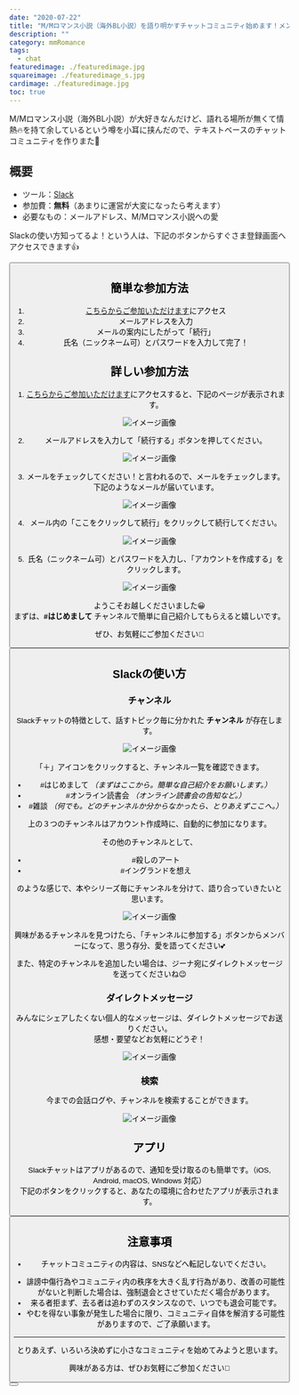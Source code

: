 ```yaml
---
date: "2020-07-22"
title: "M/Mロマンス小説（海外BL小説）を語り明かすチャットコミュニティ始めます！メンバー募集"
description: ""
category: mmRomance
tags:
  - chat
featuredimage: ./featuredimage.jpg
squareimage: ./featuredimage_s.jpg
cardimage: ./featuredimage.jpg
toc: true
---
```



M/Mロマンス小説（海外BL小説）が大好きなんだけど、語れる場所が無くて情熱🔥を持て余しているという噂を小耳に挟んだので、テキストベースのチャットコミュニティを作りまた🙌

## 概要

- ツール：[Slack](https://slack.com/intl/ja-jp/)
- 参加費：__無料__（あまりに運営が大変になったら考えます）
- 必要なもの：メールアドレス、M/Mロマンス小説への愛


Slackの使い方知ってるよ！という人は、下記のボタンからすぐさま登録画面へアクセスできます👍

<Button label='チャットに参加する' url='https://join.slack.com/t/muchimemo/shared_invite/zt-gacbhihc-KYkKyRITPBFmXAegJ6gOvw' />

## 簡単な参加方法

1. [こちらからご参加いただけます](https://join.slack.com/t/muchimemo/shared_invite/zt-gacbhihc-KYkKyRITPBFmXAegJ6gOvw)にアクセス
2. メールアドレスを入力
3. メールの案内にしたがって「続行」
4. 氏名（ニックネーム可）とパスワードを入力して完了！

## 詳しい参加方法

1. [こちらからご参加いただけます](https://join.slack.com/t/muchimemo/shared_invite/zt-gacbhihc-KYkKyRITPBFmXAegJ6gOvw)にアクセスすると、下記のページが表示されます。

![イメージ画像](./join1.jpg)

2. メールアドレスを入力して「続行する」ボタンを押してください。

![イメージ画像](./join2.jpg)

3. メールをチェックしてください！と言われるので、メールをチェックします。  
下記のようなメールが届いています。

![イメージ画像](./join3.jpg)

4. メール内の「ここをクリックして続行」をクリックして続行してください。

![イメージ画像](./join4.jpg)

5. 氏名（ニックネーム可）とパスワードを入力し、「アカウントを作成する」をクリックします。

![イメージ画像](./join5.jpg)

ようこそお越しくださいました😀  
まずは、__#はじめまして__ チャンネルで簡単に自己紹介してもらえると嬉しいです。

ぜひ、お気軽にご参加ください👋

<Button label='チャットに参加する' url='https://join.slack.com/t/muchimemo/shared_invite/zt-gacbhihc-KYkKyRITPBFmXAegJ6gOvw' />


## Slackの使い方

### チャンネル

Slackチャットの特徴として、話すトピック毎に分かれた __チャンネル__ が存在します。

![イメージ画像](./howto2.jpg)

「＋」アイコンをクリックすると、チャンネル一覧を確認できます。

- #はじめまして *（まずはここから。簡単な自己紹介をお願いします。）*
- #オンライン読書会 *（オンライン読書会の告知など。）*
- #雑談 *（何でも。どのチャンネルか分からなかったら、とりあえずここへ。）*

上の３つのチャンネルはアカウント作成時に、自動的に参加になります。

その他のチャンネルとして、

- #殺しのアート
- #イングランドを想え

のような感じで、本やシリーズ毎にチャンネルを分けて、語り合っていきたいと思います。

![イメージ画像](./howto3.jpg)

興味があるチャンネルを見つけたら、「チャンネルに参加する」ボタンからメンバーになって、思う存分、愛を語ってください💕

また、特定のチャンネルを追加したい場合は、ジーナ宛にダイレクトメッセージを送ってくださいね😉

### ダイレクトメッセージ

みんなにシェアしたくない個人的なメッセージは、ダイレクトメッセージでお送りください。  
感想・要望などお気軽にどうぞ！

![イメージ画像](./howto4.jpg)

### 検索

今までの会話ログや、チャンネルを検索することができます。

![イメージ画像](./howto1.jpg)

## アプリ

Slackチャットはアプリがあるので、通知を受け取るのも簡単です。（iOS, Android, macOS, Windows 対応）  
下記のボタンをクリックすると、あなたの環境に合わせたアプリが表示されます。

<Button label='Slackアプリを取得' url='https://slack.com/intl/ja-jp/downloads/' />

## 注意事項
- チャットコミュニティの内容は、SNSなどへ転記しないでください。
<!-- ・プロフィールの写真がない、フォロワーがいないなど、アカウントがアクティブではないと判断した場合、入会をお断りする場合があります。 -->
- 誹謗中傷行為やコミュニティ内の秩序を大きく乱す行為があり、改善の可能性がないと判断した場合は、強制退会とさせていただく場合があります。
- 来る者拒まず、去る者は追わずのスタンスなので、いつでも退会可能です。
- やむを得ない事象が発生した場合に限り、コミュニティ自体を解消する可能性がありますので、ご了承願います。

---

とりあえず、いろいろ決めずに小さなコミュニティを始めてみようと思います。

興味がある方は、ぜひお気軽にご参加ください👋

<Button label='チャットに参加する' url='https://join.slack.com/t/muchimemo/shared_invite/zt-gacbhihc-KYkKyRITPBFmXAegJ6gOvw' />
